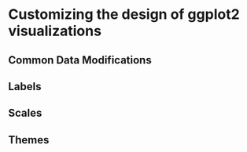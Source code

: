# Customizing the design of ggplot2 visualizations {#customizing-visualization-design}

## Common Data Modifications

## Labels

## Scales

## Themes


